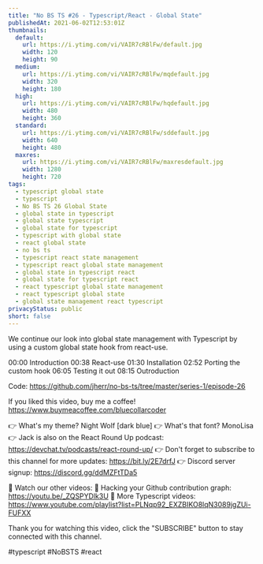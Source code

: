 ```yaml
---
title: "No BS TS #26 - Typescript/React - Global State"
publishedAt: 2021-06-02T12:53:01Z
thumbnails:
  default:
    url: https://i.ytimg.com/vi/VAIR7cRBlFw/default.jpg
    width: 120
    height: 90
  medium:
    url: https://i.ytimg.com/vi/VAIR7cRBlFw/mqdefault.jpg
    width: 320
    height: 180
  high:
    url: https://i.ytimg.com/vi/VAIR7cRBlFw/hqdefault.jpg
    width: 480
    height: 360
  standard:
    url: https://i.ytimg.com/vi/VAIR7cRBlFw/sddefault.jpg
    width: 640
    height: 480
  maxres:
    url: https://i.ytimg.com/vi/VAIR7cRBlFw/maxresdefault.jpg
    width: 1280
    height: 720
tags:
  - typescript global state
  - typescript
  - No BS TS 26 Global State
  - global state in typescript
  - global state typescript
  - global state for typescript
  - typescript with global state
  - react global state
  - no bs ts
  - typescript react state management
  - typescript react global state management
  - global state in typescript react
  - global state for typescript react
  - react typescript global state management
  - react typescript global state
  - global state management react typescript
privacyStatus: public
short: false
---
```

  
  We continue our look into global state management with Typescript by using a custom global state hook from react-use.

00:00 Introduction
00:38 React-use
01:30 Installation
02:52 Porting the custom hook
06:05 Testing it out
08:15 Outroduction

Code: https://github.com/jherr/no-bs-ts/tree/master/series-1/episode-26

If you liked this video, buy me a coffee! https://www.buymeacoffee.com/bluecollarcoder

👉 What's my theme? Night Wolf [dark blue]
👉 What's that font? MonoLisa
👉 Jack is also on the React Round Up podcast: https://devchat.tv/podcasts/react-round-up/
👉 Don't forget to subscribe to this channel for more updates: https://bit.ly/2E7drfJ
👉 Discord server signup: https://discord.gg/ddMZFtTDa5

💢 Watch our other videos:
💟 Hacking your Github contribution graph: https://youtu.be/_ZQSPYDlk3U
💟 More Typescript videos: https://www.youtube.com/playlist?list=PLNqp92_EXZBIKO8lqN3089jgZUi-FUFXX

Thank you for watching this video, click the "SUBSCRIBE" button to stay connected with this channel. 

#typescript #NoBSTS #react
  